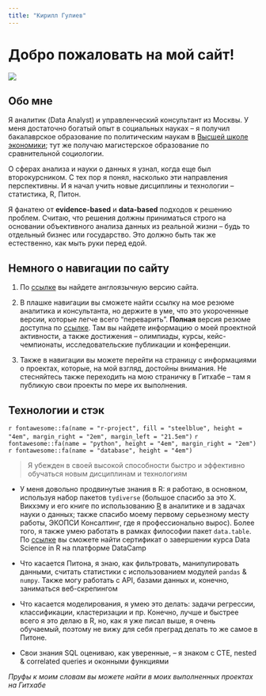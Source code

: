 ```yaml
---
title: "Кирилл Гулиев"
---
```


# Добро пожаловать на мой сайт!

![](./img/photo.jpg)

## Обо мне

Я аналитик (Data Analyst) и управленческий консультант из Москвы. У меня достаточно богатый опыт в социальных науках -- я получил бакалаврское образование по политическим наукам в [Высшей школе экономики](https://www.hse.ru); тут же получаю магистерское образование по сравнительной социологии.

О сферах анализа и науки о данных я узнал, когда еще был второкурсником. С тех пор я понял, насколько эти направления перспективны. И я начал учить новые дисциплины и технологии -- статистика, R, Питон.

Я фанатею от __evidence-based__ и __data-based__ подходов к решению проблем. Считаю, что решения должны приниматься строго на основании объективного анализа данных из реальной жизни -- будь то отдельный бизнес или государство. Это должно быть так же естественно, как мыть руки перед едой. 

## Немного о навигации по сайту

1. По [ссылке](https://kgguliev.github.io/personalwebsite-en/) вы найдете англоязычную версию сайта.  

2. В плашке навигации вы сможете найти ссылку на мое резюме аналитика и консультанта, но держите в уме, что это укороченные версии, которые легче всего "переварить". __Полная__ версия резюме доступна по [ссылке](https://disk.yandex.ru/i/esZzmWVAUAu6vA). Там вы найдете информацию о моей проектной активности, а также достижения -- олимпиады, курсы, кейс-чемпионаты, исследовательские публикации и конференции. 

3. Также в навигации вы можете перейти на страницу с информациями о проектах, которые, на мой взгляд, достойны внимания. Не стесняйтесь также переходить на мою страничку в Гитхабе -- там я публикую свои проекты по мере их выполнения.

## Технологии и стэк

 

`r fontawesome::fa(name = "r-project", fill = "steelblue", height = "4em", margin_right = "2em", margin_left = "21.5em")` `r fontawesome::fa(name = "python", height = "4em", margin_right = "2em")` `r fontawesome::fa(name = "database", height = "4em")`

 
 > Я убежден в своей высокой способности быстро и эффективно обучаться новым дисциплинам и технологиям 
 
- У меня довольно продвинутые знания в R: я работаю, в основном, используя набор пакетов `tydiverse` (большое спасибо за это Х. Викхэму и его книге по использованию [R](https://r4ds.had.co.nz/) в аналитике и в задачах науки о данных; также спасибо моему первому серьезному месту работы, ЭКОПСИ Консалтинг, где я профессионально вырос). Более того, я также умею работать в рамках философии пакет `data.table`. По [ссылке](https://www.datacamp.com/statement-of-accomplishment/track/fb848fe18f7ccf94accb08a5eefedaefeb9eef7f) вы сможете найти сертификат о завершении курса Data Science in R на платформе DataCamp 

- Что касается Питона, я знаю, как фильтровать, манипулировать данными, считать статистики с использованием модулей `pandas` & `numpy`. Также могу работать с API, базами данных и, конечно, заниматься веб-скрепингом

- Что касается моделирования, я умею это делать: задачи регрессии, классификации, кластеризации и пр. Конечно, лучше и быстрее всего я это делаю в R, но, как я уже писал выше, я очень обучаемый, поэтому не вижу для себя преград делать то же самое в Питоне. 

- Свои знания SQL оцениваю, как уверенные, -- я знаком с CTE, nested & correlated queries и оконными функциями

*Пруфы к моим словам вы можете найти в моих выполненных проектах на Гитхабе*